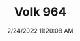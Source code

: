 ---
width: 2000
height: 1333
title: Volk 964
description: Flat grey 964 with black Volk wheels
date: 2/24/2022 11:20:08 AM
cameraMake: Sony
cameraModel: ILCE-7M3
lens: FE 35mm F1.4 GM
settingsfStop: f/4.5
settingsISO: ISO 100
settingsShutter: 1/60
settingsFocalLength: 35 mm
---